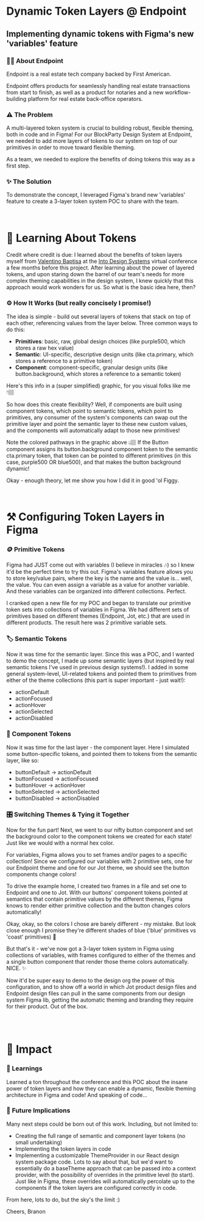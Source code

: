 
<HeaderImage image="/projects/dynamic-token-layers/cover.png" />

# Dynamic Token Layers @ Endpoint

## Implementing dynamic tokens with Figma's new 'variables' feature

<MetadataBar date="June 2023" category="Design Systems" />

### ✍🏽 About Endpoint

Endpoint is a real estate tech company backed by First American.

Endpoint offers products for seamlessly handling real estate transactions from start to finish, as well as a product for notaries and a new workflow-building platform for real estate back-office operators.

<ContentImage
  image="/projects/process-improvements/intro.png"
  caption="Graphic depicting the complex process of buying a home"
/>

### ⚠️ The Problem

A multi-layered token system is crucial to building robust, flexible theming, both in code and in Figma! For our BlockParty Design System at Endpoint, we needed to add more layers of tokens to our system on top of our primitives in order to move toward flexible theming.

As a team, we needed to explore the benefits of doing tokens this way as a first step.

### ✨ The Solution

To demonstrate the concept, I leveraged Figma's brand new 'variables' feature to create a 3-layer token system POC to share with the team.

<br />

# 🧠 Learning About Tokens

Credit where credit is due: I learned about the benefits of token layers myself from [Valentino Baptisa](https://valentinoafb.medium.com/) at the [Into Design Systems](https://www.intodesignsystems.com/) virtual conference a few months before this project. After learning about the power of layered tokens, and upon staring down the barrel of our team's needs for more complex theming capabilities in the design system, I knew quickly that this approach would work wonders for us. So what is the basic idea here, then?

### ⚙️ How It Works (but really concisely I promise!)

The idea is simple - build out several layers of tokens that stack on top of each other, referencing values from the layer below. Three common ways to do this:

- <strong>Primitives</strong>: basic, raw, global design choices (like
  purple500, which stores a raw hex value)
- <strong>Semantic</strong>: UI-specific, descriptive design units (like
  cta.primary, which stores a reference to a primitive token)
- <strong>Component</strong>: component-specific, granular design units (like
  button.background, which stores a reference to a semantic token)

Here's this info in a (super simplified) graphic, for you visual folks like me 👇🏽

<ContentImage
  image="/projects/dynamic-token-layers/token-layers.png"
  caption="A diagram of a button component with various layers of tokens hooked up to it"
/>

So how does this create flexibility? Well, if components are built using component tokens, which point to semantic tokens, which point to primitives, any consumer of the system's components can swap out the primitive layer and point the semantic layer to these new custom values, and the components will automatically adapt to those new primitives!

Note the colored pathways in the graphic above 👆🏽 If the Button component assigns its button.background component token to the semantic cta.primary token, that token can be pointed to different primitives (in this case, purple500 OR blue500), and that makes the button background dynamic!

Okay - enough theory, let me show you how I did it in good 'ol Figgy.

<br />

# ⚒️ Configuring Token Layers in Figma

### 🪙 Primitive Tokens

Figma had JUST come out with variables (I believe in miracles 🎶) so I knew it'd be the perfect time to try this out. Figma's variables feature allows you to store key/value pairs, where the key is the name and the value is... well, the value. You can even assign a variable as a value for another variable. And these variables can be organized into different collections. Perfect.

I cranked open a new file for my POC and began to translate our primitive token sets into collections of variables in Figma. We had different sets of primitives based on different themes (Endpoint, Jot, etc.) that are used in different products. The result here was 2 primitive variable sets.

<ContentImage
  image="/projects/dynamic-token-layers/ep-primitives.png"
  caption="Endpoint theme primitive variable sets created in Figma"
/>
<ContentImage
  image="/projects/dynamic-token-layers/jot-primitives.png"
  caption="Jot theme primitive variable sets created in Figma"
/>

### 🏷️ Semantic Tokens

Now it was time for the semantic layer. Since this was a POC, and I wanted to demo the concept, I made up some semantic layers (but inspired by real semantic tokens I've used in previous design systems!). I added in some general system-level, UI-related tokens and pointed them to primitives from either of the theme collections (this part is super important - just wait!):

- actionDefault
- actionFocused
- actionHover
- actionSelected
- actionDisabled

<ContentImage
  image="/projects/dynamic-token-layers/semantics.png"
  caption="Semantic tokens pointed at primitive tokens for each theme"
/>

### 🧩 Component Tokens

Now it was time for the last layer - the component layer. Here I simulated some button-specific tokens, and pointed them to tokens from the semantic layer, like so:

- buttonDefault -> actionDefault
- buttonFocused -> actionFocused
- buttonHover -> actionHover
- buttonSelected -> actionSelected
- buttonDisabled -> actionDisabled

<ContentImage
  image="/projects/dynamic-token-layers/component.png"
  caption="Button-specific component tokens pointed at semantic tokens"
/>

### 🎛️ Switching Themes & Tying it Together

Now for the fun part! Next, we went to our nifty button component and set the background color to the component tokens we created for each state! Just like we would with a normal hex color.

For variables, Figma allows you to set frames and/or pages to a specific collection! Since we configured our variables with 2 primitive sets, one for our Endpoint theme and one for our Jot theme, we should see the button components change colors!

To drive the example home, I created two frames in a file and set one to Endpoint and one to Jot. With our buttons' component tokens pointed at semantics that contain primitive values by the different themes, Figma knows to render either primitive collection and the button changes colors automatically!

<ContentImage
  image="/projects/dynamic-token-layers/themed.png"
  caption="Buttons set to render different themes via variable collections"
/>

Okay, okay, so the colors I chose are barely different - my mistake. But look close enough I promise they're different shades of blue ('blue' primitives vs 'coast' primitives) 🥲

But that's it - we've now got a 3-layer token system in Figma using collections of variables, with frames configured to either of the themes and a single button component that render those theme colors automatically. NICE. ✨

Now it'd be super easy to demo to the design org the power of this configuration, and to show off a world in which Jot product design files and Endpoint design files can pull in the same components from our design system Figma lib, getting the automatic theming and branding they require for their product. Out of the box.

<br />
<br />

# 🚀 Impact

### 🧠 Learnings

Learned a ton throughout the conference and this POC about the insane power of token layers and how they can enable a dynamic, flexible theming architecture in Figma and code! And speaking of code...

### 🔮 Future Implications

Many next steps could be born out of this work. Including, but not limited to:

- Creating the full range of semantic and component layer tokens (no small undertaking)
- Implementing the token layers in code
- Implementing a customizable ThemeProvider in our React design system package code. Lots to say about that, but we'd want to essentially do a baseTheme approach that can be passed into a context provider, with the possibility of overrides in the primitive level (to start). Just like in Figma, these overrides will automatically percolate up to the components if the token layers are configured correctly in code.

From here, lots to do, but the sky's the limit :)

Cheers,
Branon
